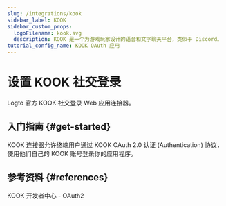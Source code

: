 ```yaml
---
slug: /integrations/kook
sidebar_label: KOOK
sidebar_custom_props:
  logoFilename: kook.svg
  description: KOOK 是一个为游戏玩家设计的语音和文字聊天平台，类似于 Discord。
tutorial_config_name: KOOK OAuth 应用
---
```




# 设置 KOOK 社交登录

Logto 官方 KOOK 社交登录 Web 应用连接器。

<GuideTip />

## 入门指南 \{#get-started}

KOOK 连接器允许终端用户通过 KOOK OAuth 2.0 认证 (Authentication) 协议，使用他们自己的 KOOK 账号登录你的应用程序。

<Integration />

## 参考资料 \{#references}

<Url href="https://developer.kookapp.cn/doc/oauth2">KOOK 开发者中心 - OAuth2</Url>
